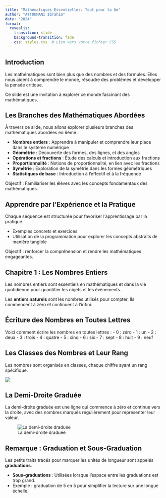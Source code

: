 ```yaml
---
title: "Mathématiques Essentielles: Tout pour la 6e"
author: "ATTOUMANI Ibrahim"
date: "2024"
format: 
  revealjs:
    transition: slide
    background-transition: fade
    css: styles.css  # Lien vers votre fichier CSS
---
```


## Introduction 

Les mathématiques sont bien plus que des nombres et des formules. Elles nous aident à comprendre le monde, résoudre des problèmes et développer la pensée critique.

Ce slide est une invitation à explorer ce monde fascinant des mathématiques.



## Les Branches des Mathématiques Abordées

À travers ce slide, nous allons explorer plusieurs branches des mathématiques abordées en 6ème :

- **Nombres entiers** : Apprendre à manipuler et comprendre leur place dans le système numérique
- **Géométrie** : Découverte des formes, des lignes, et des angles
- **Opérations et fractions** : Étude des calculs et introduction aux fractions
- **Proportionnalité** : Notions de proportionnalité, en lien avec les fractions
- **Symétrie** : Exploration de la symétrie dans les formes géométriques
- **Statistiques de base** : Introduction à l'effectif et à la fréquence

Objectif : Familiariser les élèves avec les concepts fondamentaux des mathématiques.



## Apprendre par l'Expérience et la Pratique

Chaque séquence est structurée pour favoriser l’apprentissage par la pratique.

- Exemples concrets et exercices
- Utilisation de la programmation pour explorer les concepts abstraits de manière tangible

Objectif : renforcer la compréhension et rendre les mathématiques engageantes.



## Chapitre 1 : Les Nombres Entiers

Les nombres entiers sont essentiels en mathématiques et dans la vie quotidienne pour quantifier les objets et les événements.

Les **entiers naturels** sont les nombres utilisés pour compter. Ils commencent à zéro et continuent à l'infini.



## Écriture des Nombres en Toutes Lettres

Voici comment écrire les nombres en toutes lettres :
  - 0 : zéro
  - 1 : un
  - 2 : deux
  - 3 : trois
  - 4 : quatre
  - 5 : cinq
  - 6 : six
  - 7 : sept
  - 8 : huit
  - 9 : neuf



## Les Classes des Nombres et Leur Rang

Les nombres sont organisés en classes, chaque chiffre ayant un rang spécifique.

![](rang_nombres.png)



## La Demi-Droite Graduée

La demi-droite graduée est une ligne qui commence à zéro et continue vers la droite, avec des nombres marqués régulièrement pour représenter leur valeur.

![La demi-droite draduée](droite_graduee.png)



## Remarque : Graduation et Sous-Graduation

Les petits traits tracés pour marquer les unités de longueur sont appelés **graduations**.

- **Sous-graduations** : Utilisées lorsque l'espace entre les graduations est trop grand. 
- Exemple : graduation de 5 en 5 pour simplifier la lecture sur une longue échelle.
